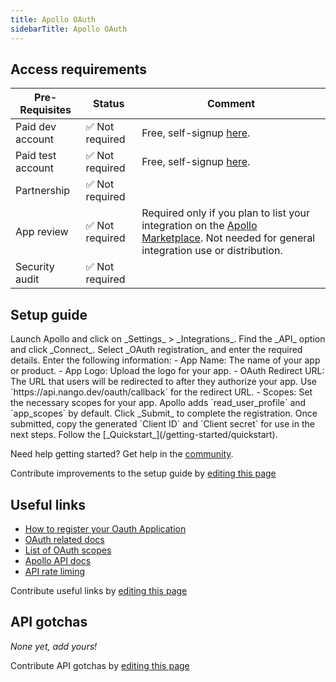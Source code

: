 ```yaml
---
title: Apollo OAuth
sidebarTitle: Apollo OAuth
---
```



<Overview />
<PreBuiltTooling />
<PreBuiltUseCases />

## Access requirements
| Pre-Requisites | Status | Comment|
| - | - | - |
| Paid dev account | ✅ Not required | Free, self-signup [here](https://www.apollo.io/sign-up). |
| Paid test account | ✅ Not required | Free, self-signup [here](https://www.apollo.io/sign-up).  | 
| Partnership | ✅ Not required | |
| App review | ✅ Not required | Required only if you plan to list your integration on the [Apollo Marketplace](https://docs.apollo.io/docs/add-your-integration-to-apollos-marketplace). Not needed for general integration use or distribution. |
| Security audit | ✅ Not required | |


## Setup guide

<Steps>
  <Step title="Register your app with Apollo">
    Launch Apollo and click on _Settings_ > _Integrations_. Find the _API_ option and click _Connect_. Select _OAuth registration_ and enter the required details.
  </Step>
  <Step title="Provide App Details">
    Enter the following information:
    - App Name: The name of your app or product.
    - App Logo: Upload the logo for your app.
    - OAuth Redirect URL: The URL that users will be redirected to after they authorize your app. Use `https://api.nango.dev/oauth/callback` for the redirect URL.
    - Scopes: Set the necessary scopes for your app. Apollo adds `read_user_profile` and `app_scopes` by default.
  </Step>
  <Step title="Submit the Registration">
    Click _Submit_ to complete the registration. Once submitted, copy the generated `Client ID` and `Client secret` for use in the next steps.
  </Step>
  <Step title="Next">
    Follow the [_Quickstart_](/getting-started/quickstart).
  </Step>
</Steps>

 
<Tip>Need help getting started? Get help in the [community](https://nango.dev/slack).</Tip>

<Note>Contribute improvements to the setup guide by [editing this page](https://github.com/nangohq/nango/tree/master/docs-v2/integrations/all/apollo-basic.mdx)</Note>


## Useful links

-   [How to register your Oauth Application](https://docs.apollo.io/docs/use-oauth-20-authorization-flow-to-access-apollo-user-information-partners#step-1-register-your-app-with-apollo)
-   [OAuth related docs](https://docs.apollo.io/docs/use-oauth-20-authorization-flow-to-access-apollo-user-information-partners)
-   [List of OAuth scopes](https://docs.google.com/spreadsheets/d/1zyJYwrgOESOYAOQIDameATCYhc3_njMaOkJ5BEM57xc/edit?usp=sharing)
-   [Apollo API docs](https://docs.apollo.io/reference)
-   [API rate liming](https://docs.apollo.io/reference/rate-limits)

<Note>Contribute useful links by [editing this page](https://github.com/nangohq/nango/tree/master/docs-v2/integrations/all/apollo-basic.mdx)</Note>

## API gotchas

_None yet, add yours!_

<Note>Contribute API gotchas by [editing this page](https://github.com/nangohq/nango/tree/master/docs-v2/integrations/all/apollo-basic.mdx)</Note>

